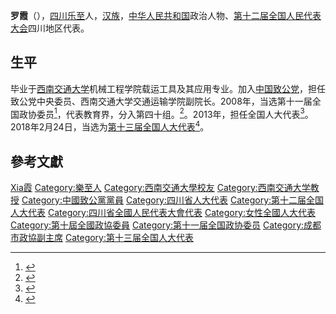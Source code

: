 '''罗霞'''（{{bd|1962年||}}），[[四川|四川]][[乐至|乐至]]人，[[汉族|汉族]]，[[中华人民共和国|中华人民共和国]]政治人物、[[第十二届全国人民代表大会|第十二届全国人民代表大会]]四川地区代表。

== 生平 ==
毕业于[[西南交通大学|西南交通大学]]机械工程学院载运工具及其应用专业。加入[[中国致公党|中国致公党]]，担任致公党中央委员、西南交通大学交通运输学院副院长。2008年，当选第十一届全国政协委员<ref>{{cite news|title=第十一届全国政协委员名单|url=http://www.indaa.com.cn/zt/2009qglh/zxzs/200903/t20090303_127573.html|accessdate=2013-04-09|newspaper=新华社北京1月25日电 中国人民政治协商会议第十一届全国委员会委员名单(共2237人，2008年1月25日政协第十届全国委员会常务委员会第二十次会议通过)|date=2008年1月25日|deadurl=yes|archiveurl=https://web.archive.org/web/20130928014403/http://www.indaa.com.cn/zt/2009qglh/zxzs/200903/t20090303_127573.html|archivedate=2013年9月28日}}</ref>，代表教育界，分入第四十组。<ref>{{cite news|title=全国政协信息-罗霞|url=http://www.cppcc.gov.cn/CMS/wylibary/showJcwyxtInfoWylibary.action?tabJcwyxt.guid=11W0014270&wytype=wjwy|accessdate=2013-04-09|newspaper=全国政协委员会|archive-date=2015-09-24|archive-url=https://web.archive.org/web/20150924032828/http://www.cppcc.gov.cn/CMS/wylibary/showJcwyxtInfoWylibary.action?tabJcwyxt.guid=11W0014270&wytype=wjwy|dead-url=no}}</ref>。2013年，担任全国人大代表<ref>{{cite news|title=全国人大代表信息-罗霞|url= http://210.82.31.1:8084/delegate/viewDelegate.action?dbid=122188|accessdate=2013-04-05|newspaper=全国人大网|archive-url=https://web.archive.org/web/20150120074010/http://www.npc.gov.cn/delegate/viewDelegate.action?dbid=122188|archive-date=2015-01-20|dead-url=yes}}</ref>。2018年2月24日，当选为[[第十三届全国人大代表|第十三届全国人大代表]]<ref>{{Cite web|title=（受权发布）中华人民共和国第十三届全国人民代表大会代表名单-中新网|url=http://www.chinanews.com/gn/2018/02-25/8453959.shtml|accessdate=2021-02-13|work=中新网|archive-date=2018-02-27|archive-url=https://web.archive.org/web/20180227031724/http://www.chinanews.com/gn/2018/02-25/8453959.shtml|dead-url=no}}</ref>。

== 參考文獻 ==
{{reflist}}

{{Authority control}}

{{DEFAULTSORT:Luo罗}}
[[Category:羅姓|Xia霞]]
[[Category:樂至人|Category:樂至人]]
[[Category:西南交通大學校友|Category:西南交通大學校友]]
[[Category:西南交通大学教授|Category:西南交通大学教授]]
[[Category:中國致公黨黨員|Category:中國致公黨黨員]]
[[Category:四川省人大代表|Category:四川省人大代表]]
[[Category:第十二届全国人大代表|Category:第十二届全国人大代表]]
[[Category:四川省全國人民代表大會代表|Category:四川省全國人民代表大會代表]]
[[Category:女性全國人大代表|Category:女性全國人大代表]]
[[Category:第十屆全國政協委員|Category:第十屆全國政協委員]]
[[Category:第十一届全国政协委员|Category:第十一届全国政协委员]]
[[Category:成都市政協副主席|Category:成都市政協副主席]]
[[Category:第十三届全国人大代表|Category:第十三届全国人大代表]]


{{中国政治人物小作品}}